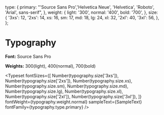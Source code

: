 
<Meta title="Style Guide/Typography" />

  type: {
    primary: "'Source Sans Pro','Helvetica Neue', 'Helvetica', 'Roboto', 'Arial', sans-serif",
  },
  weight: {
    light: '300',
    normal: '400',
    bold: '700',
  },
  size: {
    '3xs': 12,
    '2xs': 14,
    xs: 16,
    sm: 17,
    md: 18,
    lg: 24,
    xl: 32,
    '2xl': 40,
    '3xl': 56,
  },
};


# Typography

**Font:** Source Sans Pro

**Weights:** 300(light), 400(normal), 700(bold)

<Typeset
  fontSizes={[
    Number(typography.size['3xs']),
    Number(typography.size['2xs']),
    Number(typography.size.xs),
    Number(typography.size.sm),
    Number(typography.size.md),
    Number(typography.size.lg),
    Number(typography.size.xl),
    Number(typography.size['2xl']),
    Number(typography.size['3xl']),
  ]}
  fontWeight={typography.weight.normal}
  sampleText={SampleText}
  fontFamily={typography.type.primary}
/>
